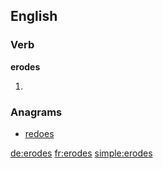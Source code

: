 ==English==

===Verb===
'''erodes'''

# {{third-person singular of|[[erode]]}}

===Anagrams===
* [[redoes#English|redoes]]

[[de:erodes]]
[[fr:erodes]]
[[simple:erodes]]